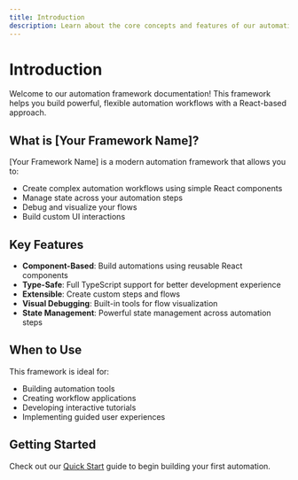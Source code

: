 ```yaml
---
title: Introduction
description: Learn about the core concepts and features of our automation framework
---
```


# Introduction

Welcome to our automation framework documentation! This framework helps you build powerful, flexible automation workflows with a React-based approach.

## What is [Your Framework Name]?

[Your Framework Name] is a modern automation framework that allows you to:
- Create complex automation workflows using simple React components
- Manage state across your automation steps
- Debug and visualize your flows
- Build custom UI interactions

## Key Features

- **Component-Based**: Build automations using reusable React components
- **Type-Safe**: Full TypeScript support for better development experience
- **Extensible**: Create custom steps and flows
- **Visual Debugging**: Built-in tools for flow visualization
- **State Management**: Powerful state management across automation steps

## When to Use

This framework is ideal for:
- Building automation tools
- Creating workflow applications
- Developing interactive tutorials
- Implementing guided user experiences

## Getting Started

Check out our [Quick Start](/docs/core/quick-start) guide to begin building your first automation. 